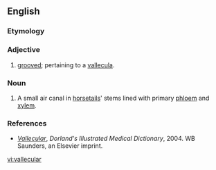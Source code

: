 ==English==

===Etymology===
{{etyl|la}}

===Adjective===
{{en-adj}}

# {{medical}} [[grooved]]; pertaining to a [[vallecula]].

===Noun===
{{en-noun}}

# {{rfv-sense}} A small air canal in [[horsetails]]' stems lined with primary [[phloem]] and [[xylem]].

===References===
* ''[http://www.mercksource.com/pp/us/cns/cns_hl_dorlands.jspzQzpgzEzzSzppdocszSzuszSzcommonzSzdorlandszSzdorlandzSzdmd_v_02zPzhtm#12843645 Vallecular]'', ''Dorland's Illustrated Medical Dictionary'', 2004. WB Saunders, an Elsevier imprint.

[[vi:vallecular]]